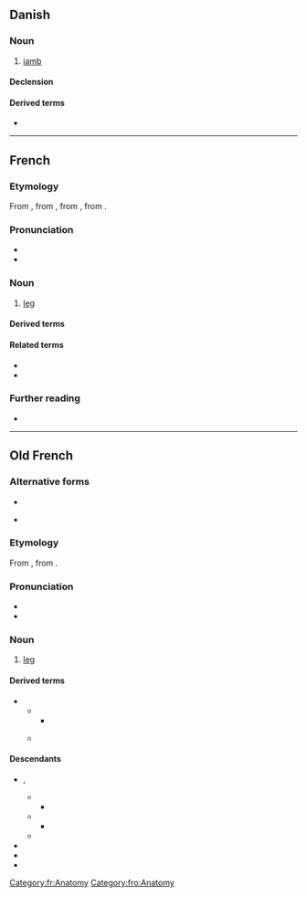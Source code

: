 ==Danish==

===Noun===
{{da-noun}}

# {{lb|da|poetry}} [[iamb]]

====Declension====
{{da-decl|n|r}}

====Derived terms====
* {{l|da|jambisk}}

----

==French==

===Etymology===
From {{inh|fr|fro|jambe}}, from {{inh|fr|LL.|gamba}}, from {{der|fr|grc|κάμπη}}, from {{der|fr|ine-pro|*kamp-||to bend; crooked}}.

===Pronunciation===
* {{fr-IPA}}
* {{audio|fr|Fr-jambe.ogg|audio}}

===Noun===
{{fr-noun|f}}

# [[leg]]
#: {{uxi|fr|Il marche sur ses deux '''jambes'''.|t=He walks with his two legs.}}
#: {{uxi|fr|[[par-dessus la jambe]]|off-handedly}}

====Derived terms====
{{col3|fr|
|à toutes jambes
|avoir des fourmis dans les jambes
|avoir les jambes en coton
|avoir une tête et des jambes
|enjamber
|faire une belle jambe
|jambage
|jambe de bois
|jambière
|jambon
|par-dessous la jambe
|par-dessus la jambe
|partie de jambes en l'air
|prendre ses jambes à son cou
|s'étirer les jambes
|tenir la jambe
}}

====Related terms====
* {{l|fr|gambader}}
* {{l|fr|ingambe}}

===Further reading===
* {{R:TLFi}}

[[Category:fr:Anatomy]]

----

==Old French==

===Alternative forms===
* {{alter|fro|gambe}}
* {{qualifier|Picardy}} {{alter|fro|ganbe}}

===Etymology===
From {{der|fro|LL.|gamba}}, from {{der|fro|grc|κάμπη}}.

===Pronunciation===
* {{IPA|fro|/ˈdʒam.bə/}}
* {{homophones|fro|gambe|ganbe}}

===Noun===
{{fro-noun|f}}

# [[leg]]

====Derived terms====
* {{l|fro|gambon}}
** {{desc|enm||bor=1}}
*** {{desc|en|gammon}}
** {{desc|fr|jambon}} {{see desc}}

====Descendants====
* {{desc|frm|jambe}}, {{l|frm|gambe}}
** {{desc|enm|gambe|bor=1}}
*** {{desc|en|gamb}}
** {{desc|enm|jambe|bor=1}}
*** {{desc|en|jamb}}
** {{desc|fr|jambe}}
* {{desc|nrf|gambe}}
* {{desc|pcd|gambe}}
* {{desc|wa|djambe}}

[[Category:fro:Anatomy]]
